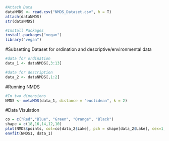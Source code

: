 ```r
#Attach Data
dataNMDS <- read.csv("NMDS_Dataset.csv", h = T)
attach(dataNMDS)
str(dataNMDS)

#Install Packages
install.packages("vegan")
library("vegan")

```

#Subsetting Dataset for ordination and descriptive/environmental data
```r
#data for ordination
data_1 <- dataNMDS[,3:13]

#data for description
data_2 <- dataNMDS[,1:2]
```

#Running NMDS 
```r
#In two dimensions
NMDS <- metaMDS(data_1, distance = "euclidean", k = 2)

```

#Data Visulation
```r
co = c("Red","Blue", "Green", "Orange", "Black")
shape = c(18,16,14,12,10)
plot(NMDS$points, col=co[data_2$Lake], pch = shape[data_2$Lake], cex=1,2, main="Water Quality Composition", xlab = "axis 1", ylab = "axis 2")
envfit(NMDS1, data_1)
```
